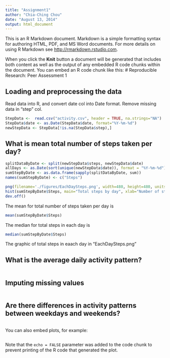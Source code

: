 ```yaml
---
title: "Assignment1"
author: "Chia-Ching Chou"
date: "August 13, 2014"
output: html_document
---
```


This is an R Markdown document. Markdown is a simple formatting syntax for authoring HTML, PDF, and MS Word documents. For more details on using R Markdown see <http://rmarkdown.rstudio.com>.

When you click the **Knit** button a document will be generated that includes both content as well as the output of any embedded R code chunks within the document. You can embed an R code chunk like this:
# Reproducible Research: Peer Assessment 1


## Loading and preprocessing the data
Read data into R, and convert date col into Date format.
Remove missing data in "step" col.

```r
StepData <-  read.csv("activity.csv", header = TRUE, na.strings="NA")
StepData$date <- as.Date(StepData$date, format="%Y-%m-%d")
newStepData <- StepData[!is.na(StepData$step),]
```


## What is mean total number of steps taken per day?

```r
splitDataByDate <- split(newStepData$steps, newStepData$date)
allDays <- as.Date(sort(unique(newStepData$date)), format = "%Y-%m-%d")
sumStepByDate <- as.data.frame(sapply(splitDataByDate, sum))
names(sumStepByDate) <- c("Steps")

png(filename='./figures/EachDaySteps.png', width=480, height=480, units="px")
hist(sumStepByDate$Steps, main="Total steps by day", xlab="Number of steps in each day", ylab="Number of days", col="red", breaks = nrow(sumStepByDate))
dev.off()
```
The mean for total number of steps taken per day is
```r
mean(sumStepByDate$Steps)
```

The median for total steps in each day is
```r
median(sumStepByDate$Steps)
```


The graphic of total steps in eaach day in "EachDaySteps.png"

## What is the average daily activity pattern?

```r

```

## Imputing missing values
```r

```


## Are there differences in activity patterns between weekdays and weekends?
```r

```

You can also embed plots, for example:

```r

```

Note that the `echo = FALSE` parameter was added to the code chunk to prevent printing of the R code that generated the plot.
